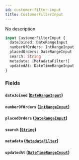 ```yaml
---
id: customer-filter-input
title: CustomerFilterInput
---
```


No description

```graphql
input CustomerFilterInput {
  dateJoined: DateRangeInput
  numberOfOrders: IntRangeInput
  placedOrders: DateRangeInput
  search: String
  metadata: [MetadataFilter!]
  updatedAt: DateTimeRangeInput
}
```

### Fields

#### `dateJoined` ([`DateRangeInput`](../../../developer/api-reference/inputs/date-range-input))

#### `numberOfOrders` ([`IntRangeInput`](../../../developer/api-reference/inputs/int-range-input))

#### `placedOrders` ([`DateRangeInput`](../../../developer/api-reference/inputs/date-range-input))

#### `search` ([`String`](../../../developer/api-reference/scalars/string))

#### `metadata` ([`MetadataFilter`](../../../developer/api-reference/inputs/metadata-filter))

#### `updatedAt` ([`DateTimeRangeInput`](../../../developer/api-reference/inputs/date-time-range-input))
